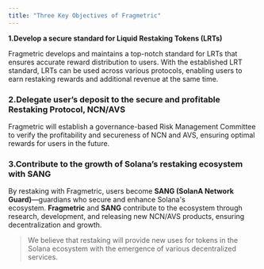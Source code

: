 ```yaml
---
title: "Three Key Objectives of Fragmetric"
---
```


**1.Develop a secure standard for Liquid Restaking Tokens (LRTs)**

Fragmetric develops and maintains a top-notch standard for LRTs that ensures accurate reward distribution to users. With the established LRT standard, LRTs can be used across various protocols, enabling users to earn restaking rewards and additional revenue at the same time.

### **2.Delegate user’s deposit to the secure and profitable Restaking Protocol, NCN/AVS**

Fragmetric will establish a governance-based Risk Management Committee to verify the profitability and secureness of NCN and AVS, ensuring optimal rewards for users in the future.

### **3.Contribute to the growth of Solana’s restaking ecosystem with SANG**

By restaking with Fragmetric, users become **SANG (SolanA Network Guard)**—guardians who secure and enhance Solana's ecosystem. **Fragmetric** and **SANG** contribute to the ecosystem through research, development, and releasing new NCN/AVS products, ensuring decentralization and growth.

> We believe that restaking will provide new uses for tokens in the Solana ecosystem with the emergence of various decentralized services.